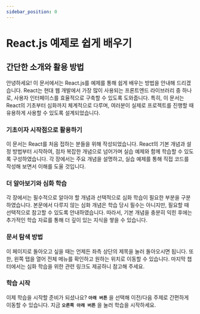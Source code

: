 ```yaml
---
sidebar_position: 0
---
```


# React.js 예제로 쉽게 배우기

## 간단한 소개와 활용 방법

안녕하세요! 이 문서에서는 React.js를 예제를 통해 쉽게 배우는 방법을 안내해 드리겠습니다. React는 현대 웹 개발에서 가장 많이 사용되는 프론트엔드 라이브러리 중 하나로, 사용자 인터페이스를 효율적으로 구축할 수 있도록 도와줍니다. 특히, 이 문서는 React의 기초부터 심화까지 체계적으로 다루며, 여러분이 실제로 프로젝트를 진행할 때 유용하게 사용할 수 있도록 설계되었습니다.

### 기초이자 시작점으로 활용하기

이 문서는 React를 처음 접하는 분들을 위해 작성되었습니다. React의 기본 개념과 설정 방법부터 시작하여, 점차 복잡한 개념으로 넘어가며 실습 예제와 함께 학습할 수 있도록 구성하였습니다. 각 장에서는 주요 개념을 설명하고, 실습 예제를 통해 직접 코드를 작성해 보면서 이해를 도울 것입니다.

### 더 알아보기와 심화 학습

각 장에서는 필수적으로 알아야 할 개념과 선택적으로 심화 학습이 필요한 부분을 구분하였습니다. 본문에서 다루지 않는 심화 개념은 학습 당시 필수는 아니지만, 필요할 때 선택적으로 참고할 수 있도록 안내하였습니다. 따라서, 기본 개념을 충분히 익힌 후에는 추가적인 학습 자료를 통해 더 깊이 있는 지식을 쌓을 수 있습니다.

### 문서 탐색 방법

이 페이지로 돌아오고 싶을 때는 언제든 좌측 상단의 제목을 눌러 돌아오시면 됩니다. 또한, 왼쪽 탭을 열어 전체 메뉴를 확인하고 원하는 위치로 이동할 수 있습니다. 마지막 챕터에서는 심화 학습을 위한 관련 링크도 제공하니 참고해 주세요.

### 학습 시작

이제 학습을 시작할 준비가 되셨나요? **`아래 버튼`** 을 선택해 이전/다음 주제로 간편하게 이동할 수 있습니다. 지금 **`오른쪽 아래 버튼`** 을 눌러 학습을 시작하세요.
